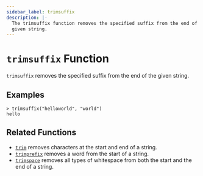 ```yaml
---
sidebar_label: trimsuffix
description: |-
  The trimsuffix function removes the specified suffix from the end of a
  given string.
---
```


# `trimsuffix` Function

`trimsuffix` removes the specified suffix from the end of the given string.

## Examples

```
> trimsuffix("helloworld", "world")
hello
```

## Related Functions

* [`trim`](/docs/language/functions/trim) removes characters at the start and end of a string.
* [`trimprefix`](/docs/language/functions/trimprefix) removes a word from the start of a string.
* [`trimspace`](/docs/language/functions/trimspace) removes all types of whitespace from
  both the start and the end of a string.
